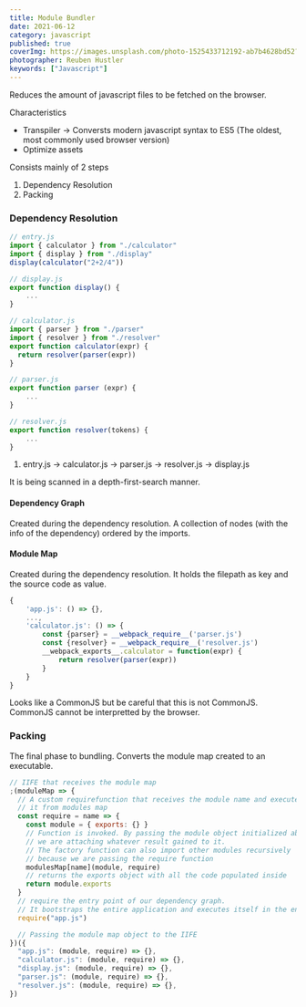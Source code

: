 ```yaml
---
title: Module Bundler
date: 2021-06-12
category: javascript
published: true
coverImg: https://images.unsplash.com/photo-1525433712192-ab7b4628bd52?ixlib=rb-1.2.1&ixid=MnwxMjA3fDB8MHxwaG90by1wYWdlfHx8fGVufDB8fHx8&auto=format&fit=crop&w=1650&q=80
photographer: Reuben Hustler
keywords: ["Javascript"]
---
```


Reduces the amount of javascript files to be fetched on the browser.

Characteristics

- Transpiler
  -> Conversts modern javascript syntax to ES5 (The oldest, most commonly used browser version)
- Optimize assets

Consists mainly of 2 steps

1. Dependency Resolution
2. Packing

### Dependency Resolution

```js
// entry.js
import { calculator } from "./calculator"
import { display } from "./display"
display(calculator("2+2/4"))
```

```js
// display.js
export function display() {
    ...
}
```

```js
// calculator.js
import { parser } from "./parser"
import { resolver } from "./resolver"
export function calculator(expr) {
  return resolver(parser(expr))
}
```

```js
// parser.js
export function parser (expr) {
    ...
}
```

```js
// resolver.js
export function resolver(tokens) {
    ...
}
```

1. entry.js -> calculator.js -> parser.js -> resolver.js -> display.js

It is being scanned in a depth-first-search manner.

#### Dependency Graph

Created during the dependency resolution. A collection of nodes (with the info of the dependency) ordered by the imports.

#### Module Map

Created during the dependency resolution. It holds the filepath as key and the source code as value.

```js
{
    'app.js': () => {},
    ...,
    'calculator.js': () => {
        const {parser} = __webpack_require__('parser.js')
        const {resolver} = __webpack_require__('resolver.js')
        __webpack_exports__.calculator = function(expr) {
            return resolver(parser(expr))
        }
    }
}
```

Looks like a CommonJS but be careful that this is not CommonJS.
CommonJS cannot be interpretted by the browser.

### Packing

The final phase to bundling.
Converts the module map created to an executable.

```js
// IIFE that receives the module map
;(moduleMap => {
  // A custom requirefunction that receives the module name and execute
  // it from modules map
  const require = name => {
    const module = { exports: {} }
    // Function is invoked. By passing the module object initialized above,
    // we are attaching whatever result gained to it.
    // The factory function can also import other modules recursively
    // because we are passing the require function
    modulesMap[name](module, require)
    // returns the exports object with all the code populated inside
    return module.exports
  }
  // require the entry point of our dependency graph.
  // It bootstraps the entire application and executes itself in the end.
  require("app.js")

  // Passing the module map object to the IIFE
})({
  "app.js": (module, require) => {},
  "calculator.js": (module, require) => {},
  "display.js": (module, require) => {},
  "parser.js": (module, require) => {},
  "resolver.js": (module, require) => {},
})
```

